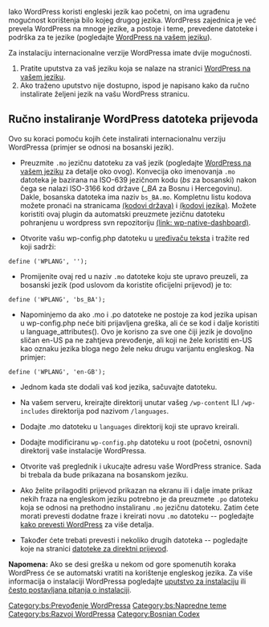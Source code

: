{{Languages|
{{en|Installing WordPress in Your Language}}
{{bs|Instalacija WordPressa na vašem jeziku}}
{{ja|Installing WordPress in Your Language}}
{{pt-br|Instalando WordPress em seu Idioma}}
{{sk|Inštalácia WordPress vo vašom jazyku}}
{{zh-hans|使用您的母语安装WordPress}}
}}

Iako WordPress koristi engleski jezik kao početni, on ima ugrađenu mogućnost korištenja bilo kojeg drugog jezika. WordPress zajednica je već prevela WordPress na mnoge jezike, a postoje i teme, prevedene datoteke i podrška za te jezike (pogledajte [[WordPress in Your Language|WordPress na vašem jeziku]]). 

Za instalaciju internacionalne verzije WordPressa imate dvije mogućnosti.

# Pratite uputstva za vaš jeziku koja se nalaze na stranici [[WordPress in Your Language|WordPress na vašem jeziku]].
# Ako traženo uputstvo nije dostupno, ispod je napisano kako da ručno instalirate željeni jezik na vašu WordPress stranicu.

== Ručno instaliranje WordPress datoteka prijevoda ==

Ovo su koraci pomoću kojih ćete instalirati internacionalnu verziju WordPressa (primjer se odnosi na bosanski jezik).

* Preuzmite <tt>.mo</tt> jezičnu datoteku za vaš jezik (pogledajte [[WordPress in Your Language|WordPress na vašem jeziku]] za detalje oko ovog). Konvecija oko imenovanja <tt>.mo</tt> datoteka je bazirana na ISO-639 jezičnom kodu (''bs'' za bosanski) nakon čega se nalazi ISO-3166 kod države (''_BA'' za Bosnu i Hercegovinu). Dakle, bosanska datoteka ima naziv <tt>bs_BA.mo</tt>. Kompletnu listu kodova možete pronaći na stranicama [http://www.gnu.org/software/gettext/manual/html_chapter/gettext_16.html#Country-Codes (kodovi država)]  i [http://www.gnu.org/software/gettext/manual/html_chapter/gettext_16.html#Language-Codes (kodovi jezika)]. Možete koristiti ovaj plugin da automatski preuzmete jezičnu datoteku pohranjenu u wordpress svn repozitoriju [http://wordpress.org/extend/plugins/wp-native-dashboard/ (link: wp-native-dashboard)].

* Otvorite vašu wp-config.php datoteku u [[Glossary#Text_editor|uređivaču teksta]] i tražite red koji sadrži:
<pre>define ('WPLANG', '');</pre>

* Promijenite ovaj red u naziv <tt>.mo</tt> datoteke koju ste upravo preuzeli, za bosanski jezik (pod uslovom da koristite oficijelni prijevod) je to:
<pre>define ('WPLANG', 'bs_BA');</pre>

* Napominjemo da ako .mo i .po datoteke ne postoje za kod jezika upisan u wp-config.php neće biti prijavljena greška, ali će se kod i dalje koristiti u language_attributes(). Ovo je korisno za sve one čiji jezik je dovoljno sličan en-US pa ne zahtjeva prevođenje, ali koji ne žele koristiti en-US kao oznaku jezika bloga nego žele neku drugu varijantu engleskog. Na primjer:

<pre>define ('WPLANG', 'en-GB');</pre>

* Jednom kada ste dodali vaš kod jezika, sačuvajte datoteku.

* Na vašem serveru, kreirajte direktorij unutar vašeg <tt>/wp-content</tt> ILI <tt>/wp-includes</tt> direktorija pod nazivom <tt>/languages</tt>.

* Dodajte .mo datoteku u <tt>languages</tt> direktorij koji ste upravo kreirali.

*  Dodajte modificiranu <tt>wp-config.php</tt> datoteku u root (početni, osnovni) direktorij vaše instalacije WordPressa.

* Otvorite vaš preglednik i ukucajte adresu vaše WordPress stranice. Sada bi trebala da bude prikazana na bosanskom jeziku.

* Ako želite prilagoditi prijevod prikazan na ekranu ili i dalje imate prikaz nekih fraza na engleskom jeziku potrebno je da preuzmete <tt>.po</tt> datoteku koja se odnosi na prethodno instaliranu <tt>.mo</tt> jezičnu datoteku. Zatim ćete morati prevesti dodatne fraze i kreirati novu <tt>.mo</tt> datoteku -- pogledajte [[bs:Prevođenje WordPressa|kako prevesti WordPress]] za više detalja.

* Također ćete trebati prevesti i nekoliko drugih datoteka -- pogledajte koje na stranici [[bs:Datoteke za direktni prijevod|datoteke za direktni prijevod]].

'''Napomena:''' Ako se desi greška u nekom od gore spomenutih koraka WordPress će se automatski vratiti na korištenje engleskog jezika. Za više informacija o instalaciji WordPressa pogledajte [[bs:Instalacija WordPressa|uputstvo za instalaciju]] ili [[FAQ instalacija|često postavljana pitanja o instalaciji]].

<!-- see http://codex.wordpress.org/Codex:Guidelines#Codex_Categories -->
[[Category:bs:Prevođenje WordPressa]]
[[Category:bs:Napredne teme]]
[[Category:bs:Razvoj WordPressa]]
[[Category:Bosnian Codex]]